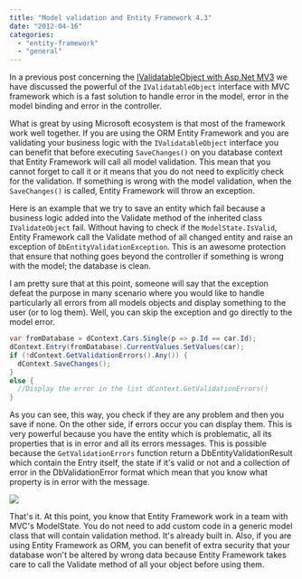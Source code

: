 ```yaml
---
title: "Model validation and Entity Framework 4.3"
date: "2012-04-16"
categories: 
  - "entity-framework"
  - "general"
---
```


In a previous post concerning the [IValidatableObject with Asp.Net MV3](./how-to-validate-model-object-with-asp-net-mvc-correctly) we have discussed the powerful of the `IValidatableObject` interface with MVC framework which is a fast solution to handle error in the model, error in the model binding and error in the controller.

What is great by using Microsoft ecosystem is that most of the framework work well together. If you are using the ORM Entity Framework and you are validating your business logic with the `IValidatableObject` interface you can benefit that before executing `SaveChanges()` on you database context that Entity Framework will call all model validation. This mean that you cannot forget to call it or it means that you do not need to explicitly check for the validation. If something is wrong with the model validation, when the `SaveChanges()` is called, Entity Framework will throw an exception.

Here is an example that we try to save an entity which fail because a business logic added into the Validate method of the inherited class `IValidateObject` fail. Without having to check if the `ModelState.IsValid`, Entity Framework call the Validate method of all changed entity and raise an exception of `DbEntityValidationException`. This is an awesome protection that ensure that nothing goes beyond the controller if something is wrong with the model; the database is clean.

I am pretty sure that at this point, someone will say that the exception defeat the purpose in many scenario where you would like to handle particularly all errors from all models objects and display something to the user (or to log them). Well, you can skip the exception and go directly to the model error.


```csharp
var fromDatabase = dContext.Cars.Single(p => p.Id == car.Id); 
dContext.Entry(fromDatabase).CurrentValues.SetValues(car); 
if (!dContext.GetValidationErrors().Any()) { 
  dContext.SaveChanges(); 
} 
else { 
  //Display the error in the list dContext.GetValidationErrors() 
} 
```

As you can see, this way, you check if they are any problem and then you save if none. On the other side, if errors occur you can display them. This is very powerful because you have the entity which is problematic, all its properties that is in error and all its errors messages. This is possible because the `GetValidationErrors` function return a DbEntityValidationResult which contain the Entry itself, the state if it's valid or not and a collection of error in the DbValidationError format which mean that you know what property is in error with the message.

![](images/allerror-400x84.png)

That's it. At this point, you know that Entity Framework work in a team with MVC's ModelState. You do not need to add custom code in a generic model class that will contain validation method. It's already built in. Also, if you are using Entity Framework as ORM, you can benefit of extra security that your database won't be altered by wrong data because Entity Framework takes care to call the Validate method of all your object before using them.
